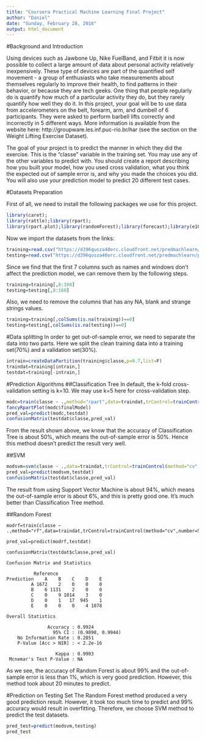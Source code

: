 ---
title: "Coursera Practical Machine Learning Final Project"
author: "Daniel"
date: "Sunday, February 28, 2016"
output: html_document
---

#Background and Introduction

Using devices such as Jawbone Up, Nike FuelBand, and Fitbit it is now possible to collect a large amount of data about 
personal activity relatively inexpensively. These type of devices are part of the quantified self movement - a group of 
enthusiasts who take measurements about themselves regularly to improve their health, to find patterns in their behavior, 
or because they are tech geeks. One thing that people regularly do is quantify how much of a particular activity they do, 
but they rarely quantify how well they do it. In this project, your goal will be to use data from accelerometers on the belt, 
forearm, arm, and dumbell of 6 participants. They were asked to perform barbell lifts correctly and incorrectly in 5 different ways.
More information is available from the website here: http://groupware.les.inf.puc-rio.br/har (see the section on the Weight 
Lifting Exercise Dataset).

The goal of your project is to predict the manner in which they did the exercise. This is the "classe" variable in the training set. 
You may use any of the other variables to predict with. You should create a report describing how you built your model, how you used 
cross validation, what you think the expected out of sample error is, and why you made the choices you did. You will also use your 
prediction model to predict 20 different test cases.

#Datasets Preparation

First of all, we need to install the following packages we use for this project.
```{r}
library(caret);
library(rattle);library(rpart); 
library(rpart.plot);library(randomForest);library(forecast);library(e1071);
```

Now we import the datasets from the links:

```{r}
training=read.csv("https://d396qusza40orc.cloudfront.net/predmachlearn/pml-training.csv",na.strings=c("NA","","#DIV/0!"))
testing=read.csv("https://d396qusza40orc.cloudfront.net/predmachlearn/pml-testing.csv",na.strings=c("NA","","#DIV/0!"))
```

Since we find that the first 7 columns such as names and windows don't affect the prediction model, we can remove them by the following steps.
```{r}
training=training[,8:160]
testing=testing[,8:160]
```

Also, we need to remove the columns that has any NA, blank and strange strings values.
```{r}
training=training[,colSums(is.na(training))==0]
testing=testing[,colSums(is.na(testing))==0]
```

#Data splitting
In order to get out-of-sample error, we need to separate the data into two parts. Here we split the clean training data into a training 
set(70%) and a validation set(30%). 
```{r}
intrain=createDataPartition(training$classe,p=0.7,list=F)
traindat=training[intrain,]
testdat=training[-intrain,]
```

#Prediction Algorithms
##Classification Tree
In default, the k-fold cross-validation setting is k=10. We may use k=5 here for cross-validation step.
```{r}
modc=train(classe ~ .,method="rpart",data=traindat,trControl=trainControl(method="cv",number=20))
fancyRpartPlot(modc$finalModel)
pred_val=predict(modc,testdat)
confusionMatrix(testdat$classe,pred_val)
```

From the result shown above, we know that the accuracy of Classification Tree is about 50%, which means the out-of-sample error is 50%. Hence this method doesn't predict the result very well.

##SVM
```{r}
modsvm=svm(classe ~ .,data=traindat,trControl=trainControl(method="cv",number=5))
pred_val=predict(modsvm,testdat)
confusionMatrix(testdat$classe,pred_val)
```

The result from using Support Vector Machine is about 94%, which means the out-of-sample error is about 6%, and this is pretty good one. It's much better than Classification Tree method.

##Random Forest
```
modrf=train(classe ~ .,method="rf",data=traindat,trControl=trainControl(method="cv",number=5))

pred_val=predict(modrf,testdat)

confusionMatrix(testdat$classe,pred_val)
```
```
Confusion Matrix and Statistics

          Reference
Prediction    A    B    C    D    E
         A 1672    2    0    0    0
         B    6 1131    2    0    0
         C    0    9 1014    3    0
         D    0    1   17  945    1
         E    0    0    0    4 1078

Overall Statistics
                                          
               Accuracy : 0.9924          
                 95% CI : (0.9898, 0.9944)
    No Information Rate : 0.2851          
    P-Value [Acc > NIR] : < 2.2e-16       
                                          
                  Kappa : 0.9903          
 Mcnemar's Test P-Value : NA           
```
As we see, the accuracy of Random Forest is about 99% and the out-of-sample error is less than 1%, which is very good prediction. However, this method took about 20 minutes to predict.

#Prediction on Testing Set
The Random Forest method produced a very good prediction result. However, it took too much time to predict and 99% accuracy would result in 
overfitting. Therefore, we choose SVM method to predict the test datasets.
```{r}
pred_test=predict(modsvm,testing)
pred_test
```
















